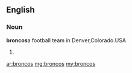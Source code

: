 ==English==
===Noun===
'''broncos'''a football team in Denver,Colorado.USA  
# {{plural of|[[bronco]]}}

[[ar:broncos]]
[[mg:broncos]]
[[my:broncos]]